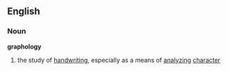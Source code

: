 ==English==
===Noun===
{{wikipedia}}
'''graphology'''
# the study of [[handwriting]], especially as a means of [[analyzing]] [[character]]